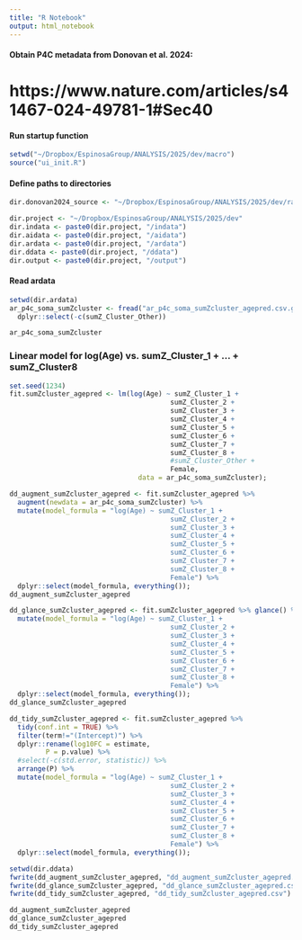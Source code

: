 ```yaml
---
title: "R Notebook"
output: html_notebook
---
```


#### Obtain P4C metadata from Donovan et al. 2024:
# https://www.nature.com/articles/s41467-024-49781-1#Sec40

#### Run startup function
```r
setwd("~/Dropbox/EspinosaGroup/ANALYSIS/2025/dev/macro")
source("ui_init.R")
```

#### Define paths to directories
```r
dir.donovan2024_source <- "~/Dropbox/EspinosaGroup/ANALYSIS/2025/dev/rawdata/Donovan2024_syn31481952.5"

dir.project <- "~/Dropbox/EspinosaGroup/ANALYSIS/2025/dev"
dir.indata <- paste0(dir.project, "/indata")
dir.aidata <- paste0(dir.project, "/aidata")
dir.ardata <- paste0(dir.project, "/ardata")
dir.ddata <- paste0(dir.project, "/ddata")
dir.output <- paste0(dir.project, "/output")
```

#### Read ardata
```r
setwd(dir.ardata)
ar_p4c_soma_sumZcluster <- fread("ar_p4c_soma_sumZcluster_agepred.csv.gz") %>%
  dplyr::select(-c(sumZ_Cluster_Other))

ar_p4c_soma_sumZcluster
```

### Linear model for log(Age) vs. sumZ_Cluster_1 + ... + sumZ_Cluster8
```r
set.seed(1234)
fit.sumZcluster_agepred <- lm(log(Age) ~ sumZ_Cluster_1 +
                                        sumZ_Cluster_2 +
                                        sumZ_Cluster_3 +
                                        sumZ_Cluster_4 +
                                        sumZ_Cluster_5 +
                                        sumZ_Cluster_6 +
                                        sumZ_Cluster_7 +
                                        sumZ_Cluster_8 +
                                        #sumZ_Cluster_Other +
                                        Female,
                                data = ar_p4c_soma_sumZcluster);
```

```r
dd_augment_sumZcluster_agepred <- fit.sumZcluster_agepred %>%
  augment(newdata = ar_p4c_soma_sumZcluster) %>%
  mutate(model_formula = "log(Age) ~ sumZ_Cluster_1 +
                                        sumZ_Cluster_2 +
                                        sumZ_Cluster_3 +
                                        sumZ_Cluster_4 +
                                        sumZ_Cluster_5 +
                                        sumZ_Cluster_6 +
                                        sumZ_Cluster_7 +
                                        sumZ_Cluster_8 +
                                        Female") %>%
  dplyr::select(model_formula, everything());
dd_augment_sumZcluster_agepred

dd_glance_sumZcluster_agepred <- fit.sumZcluster_agepred %>% glance() %>%
  mutate(model_formula = "log(Age) ~ sumZ_Cluster_1 +
                                        sumZ_Cluster_2 +
                                        sumZ_Cluster_3 +
                                        sumZ_Cluster_4 +
                                        sumZ_Cluster_5 +
                                        sumZ_Cluster_6 +
                                        sumZ_Cluster_7 +
                                        sumZ_Cluster_8 +
                                        Female") %>%
  dplyr::select(model_formula, everything());
dd_glance_sumZcluster_agepred

dd_tidy_sumZcluster_agepred <- fit.sumZcluster_agepred %>%
  tidy(conf.int = TRUE) %>%
  filter(term!="(Intercept)") %>%
  dplyr::rename(log10FC = estimate,
         P = p.value) %>%
  #select(-c(std.error, statistic)) %>%
  arrange(P) %>%
  mutate(model_formula = "log(Age) ~ sumZ_Cluster_1 +
                                        sumZ_Cluster_2 +
                                        sumZ_Cluster_3 +
                                        sumZ_Cluster_4 +
                                        sumZ_Cluster_5 +
                                        sumZ_Cluster_6 +
                                        sumZ_Cluster_7 +
                                        sumZ_Cluster_8 +
                                        Female") %>%
  dplyr::select(model_formula, everything());

setwd(dir.ddata)
fwrite(dd_augment_sumZcluster_agepred, "dd_augment_sumZcluster_agepred.csv")
fwrite(dd_glance_sumZcluster_agepred, "dd_glance_sumZcluster_agepred.csv")
fwrite(dd_tidy_sumZcluster_agepred, "dd_tidy_sumZcluster_agepred.csv")

dd_augment_sumZcluster_agepred
dd_glance_sumZcluster_agepred
dd_tidy_sumZcluster_agepred
```

